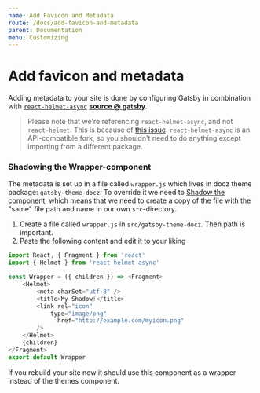 ```yaml
---
name: Add Favicon and Metadata
route: /docs/add-favicon-and-metadata
parent: Documentation
menu: Customizing
---
```


# Add favicon and metadata

Adding metadata to your site is done by configuring Gatsby in combination with [`react-helmet-async`](https://github.com/staylor/react-helmet-async) [**source @ gatsby**](https://www.gatsbyjs.org/docs/add-page-metadata/).

> Please note that we're referencing `react-helmet-async`, and not `react-helmet`. This is because of [this issue](https://github.com/nfl/react-helmet/issues/426). `react-helmet-async` is an API-compatible fork, so you shouldn't need to do anything except importing from a different package.


### Shadowing the Wrapper-component

The metadata is set up in a file called `wrapper.js` which lives in docz theme package: `gatsby-theme-docz`. To override it we need to [Shadow the component](https://www.gatsbyjs.org/blog/2019-04-29-component-shadowing/), which means that we need to create a copy of the file with the "same" file path and name in our own `src`-directory.

1. Create a file called `wrapper.js` in `src/gatsby-theme-docz`. Then path is important.
2. Paste the following content and edit it to your liking
```js
import React, { Fragment } from 'react'
import { Helmet } from 'react-helmet-async'

const Wrapper = ({ children }) => <Fragment>
	<Helmet>
		<meta charSet="utf-8" />
		<title>My Shadow!</title>
		<link rel="icon"
      		type="image/png"
		      href="http://example.com/myicon.png"
		/>
	</Helmet>
	{children}
</Fragment>
export default Wrapper
```

If you rebuild your site now it should use this component as a wrapper instead of the themes component.
